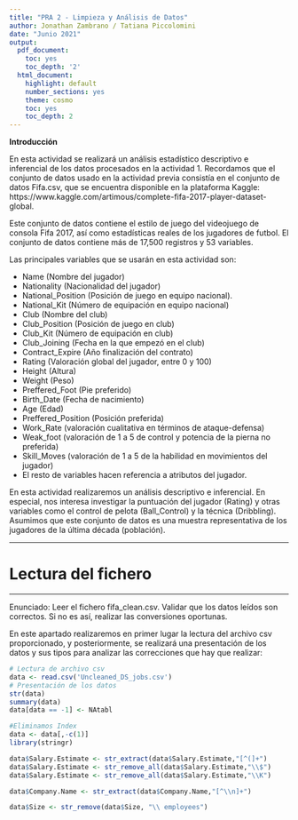 ---
title: "PRA 2 - Limpieza y Análisis de Datos"
author: Jonathan Zambrano / Tatiana Piccolomini
date: "Junio 2021"
output:
  pdf_document:
    toc: yes
    toc_depth: '2'
  html_document:
    highlight: default
    number_sections: yes
    theme: cosmo
    toc: yes
    toc_depth: 2
---




**Introducción**

En esta actividad se realizará un análisis estadístico descriptivo e inferencial de los datos procesados en la actividad 1. Recordamos que el conjunto de datos usado en la actividad previa consistía en el conjunto de datos Fifa.csv, que se encuentra disponible en la plataforma Kaggle: https://www.kaggle.com/artimous/complete-fifa-2017-player-dataset-global.

Este conjunto de datos contiene el estilo de juego del videojuego de consola Fifa 2017, así como estadísticas reales de los jugadores de futbol. El conjunto de datos contiene más de 17,500 registros y 53 variables.

Las principales variables que se usarán en esta actividad son:

  - Name (Nombre del jugador)
  - Nationality (Nacionalidad del jugador)
  - National_Position (Posición de juego en equipo nacional).
  - National_Kit (Número de equipación en equipo nacional)
  - Club (Nombre del club)
  - Club_Position (Posición de juego en club)
  - Club_Kit (Número de equipación en club)
  - Club_Joining (Fecha en la que empezó en el club)
  - Contract_Expire (Año finalización del contrato)
  - Rating (Valoración global del jugador, entre 0 y 100)
  - Height (Altura)
  - Weight (Peso)
  - Preffered_Foot (Pie preferido)
  - Birth_Date (Fecha de nacimiento)
  - Age (Edad)
  - Preffered_Position (Posición preferida)
  - Work_Rate (valoración cualitativa en términos de ataque-defensa)
  - Weak_foot (valoración de 1 a 5 de control y potencia de la pierna no preferida)
  - Skill_Moves (valoración de 1 a 5 de la habilidad en movimientos del jugador)
  - El resto de variables hacen referencia a atributos del jugador.

En esta actividad realizaremos un análisis descriptivo e inferencial. En especial, nos interesa investigar la puntuación del jugador (Rating) y otras variables como el control de pelota (Ball_Control) y la técnica (Dribbling). Asumimos que este conjunto de datos es una muestra representativa de los jugadores de la última década (población).

******
# Lectura del fichero
******

Enunciado: Leer el fichero fifa_clean.csv. Validar que los datos leídos son correctos. Si no es así, realizar las conversiones oportunas.

En este apartado realizaremos en primer lugar la lectura del archivo csv proporcionado, y posteriormente, se realizará una presentación de los datos y sus tipos para analizar las correcciones que hay que realizar: 

```{r,eval=TRUE,echo=TRUE}
# Lectura de archivo csv
data <- read.csv('Uncleaned_DS_jobs.csv')
# Presentación de los datos
str(data)
summary(data)
data[data == -1] <- NAtabl
```


```{r,eval=TRUE,echo=TRUE}
#Eliminamos Index
data <- data[,-c(1)]
library(stringr)

data$Salary.Estimate <- str_extract(data$Salary.Estimate,"[^(]+")
data$Salary.Estimate <- str_remove_all(data$Salary.Estimate,"\\$")
data$Salary.Estimate <- str_remove_all(data$Salary.Estimate,"\\K")

data$Company.Name <- str_extract(data$Company.Name,"[^\\n]+")

data$Size <- str_remove(data$Size, "\\ employees")
```


